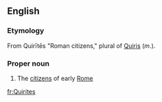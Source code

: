 ==English==

===Etymology===
From {{etyl|la}} Quirītēs "Roman citizens," plural of [[Quiris]] (''m''.).

===Proper noun===
{{wikipedia}}
{{en-proper noun}}

# The [[citizen]]s of early [[Rome]]

[[fr:Quirites]]